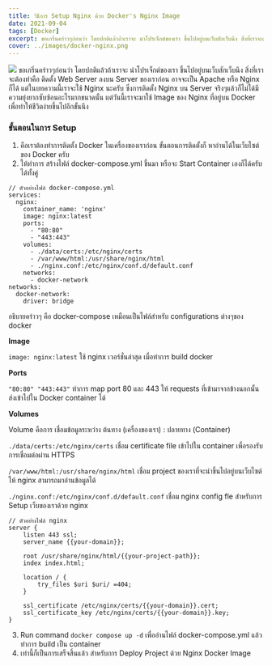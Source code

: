```yaml
---
title: วิธีการ Setup Nginx ด้วย Docker's Nginx Image
date: 2021-09-04
tags: [Docker]
excerpt: ขอเกริ่นคร่าวๆก่อนว่า โดยปกติแล้วถ้าเราจะ นำโปรเจ็กต์ของเรา ขึ้นไปอยู่บนเว็บสักเว็บนึง สิ่งที่เราจะต้องทำคือ...
cover: ../images/docker-nginx.png
---
```

![](../images/docker-nginx.png)
ขอเกริ่นคร่าวๆก่อนว่า โดยปกติแล้วถ้าเราจะ นำโปรเจ็กต์ของเรา ขึ้นไปอยู่บนเว็บสักเว็บนึง สิ่งที่เราจะต้องทำคือ ติดตั้ง Web Server ลงบน Server
ของเราก่อน อาจจะเป็น Apache หรือ Nginx ก็ได้ แต่ในบทความนี้เราจะใช้ Nginx นะครับ ซึ่งการติดตั้ง Nginx บน Server
จริงๆแล้วก็ไม่ได้มีความยุ่งยากซับซ้อนอะไรมากขนาดนั้น แต่วันนี้เราจะมาใช้ Image ของ Nginx ที่อยู่บน Docker เพื่อทำให้ชีวิตง่ายขึ้นไปอีกขั้นนึง

### ขั้นตอนในการ Setup

1. คือเราต้องทำการติดตั้ง Docker ในเครื่องของเราก่อน ขั้นตอนการติดตั้งก็ หาอ่านได้ในเว็บไซต์ของ Docker ครับ
2. ให้ทำการ สร้างไฟล์ docker-compose.yml ขึ้นมา หรือจะ Start Container เองก็ได้ครับ ได้ทั้งคู่
```
// ตัวอย่างไฟล์ docker-compose.yml
services:
  nginx:
    container_name: 'nginx'
    image: nginx:latest
    ports:
      - "80:80"
      - "443:443"
    volumes:
      - ./data/certs:/etc/nginx/certs
      - /var/www/html:/usr/share/nginx/html
      - ./nginx.conf:/etc/nginx/conf.d/default.conf
    networks:
      - docker-network
networks:
  docker-network:
    driver: bridge
```
อธิบายคร่าวๆ คือ docker-compose เหมือนเป็นไฟล์สำหรับ configurations ต่างๆของ docker

**Image**

`image: nginx:latest` ใช้ nginx เวอร์ชั่นล่าสุด เมื่อทำการ build docker

**Ports**

`"80:80" "443:443"` ทำการ map port 80 และ 443 ให้ requests ที่เข้ามาจากข้างนอกนั้นส่งเข้าไปใน Docker container ได้

**Volumes**

Volume คือการ เชื่อมข้อมูลระหว่าง ต้นทาง (เครื่องของเรา) : ปลายทาง (Container)

`./data/certs:/etc/nginx/certs` เชื่อม certificate file เข้าไปใน container เพื่อรองรับการเชื่อมต่อผ่าน HTTPS

`/var/www/html:/usr/share/nginx/html` เชื่อม project ของเราที่จะนำขึ้นไปอยู่บนเว็บไซต์ให้ nginx สามารถมาอ่านข้อมูลได้

`./nginx.conf:/etc/nginx/conf.d/default.conf` เชื่อม nginx config fle สำหรับการ Setup เว็บของเราด้วย nginx
```
// ตัวอย่างไฟล์ nginx
server {
    listen 443 ssl;
    server_name {{your-domain}};

    root /usr/share/nginx/html/{{your-project-path}};
    index index.html;

    location / {
        try_files $uri $uri/ =404;
    }

    ssl_certificate /etc/nginx/certs/{{your-domain}}.cert;
    ssl_certificate_key /etc/nginx/certs/{{your-domain}}.key;
}
```

3. Run command `docker compose up -d` เพื่ออ่านไฟล์ docker-compose.yml แล้วทำการ build เป็น container
4. เท่านี้ก็เป็นการเสร็จสิ้นแล้ว สำหรับการ Deploy Project ด้วย Nginx Docker Image
